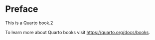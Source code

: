 # Preface {.unnumbered}

This is a Quarto book.2

To learn more about Quarto books visit <https://quarto.org/docs/books>.
